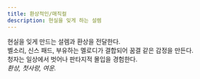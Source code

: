 ```yaml
---
title: 환상적인/매직컬
description: 현실을 잊게 하는 설렘
---
```


현실을 잊게 만드는 설렘과 환상을 전달한다.  
벨소리, 신스 패드, 부유하는 멜로디가 결합되어 꿈결 같은 감정을 만든다.  
청자는 일상에서 벗어나 판타지적 몰입을 경험한다.  
*환상, 첫사랑, 여운.*
